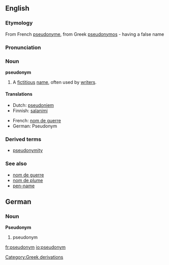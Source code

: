 ==English==

===Etymology===
From French [[pseudonyme]], from Greek [[pseudonymos]] - having a false name

===Pronunciation===
{{rfap}}

===Noun===
'''pseudonym'''

# A [[fictitious]] [[name]], often used by [[writer]]s.

====Translations====
{{top}}

*Dutch: [[pseudoniem]]
*Finnish: [[salanimi]]
{{mid}}

*French: [[nom de guerre]]
*German: Pseudonym {{n}}
{{bottom}}

===Derived terms===
*[[pseudonymity]]

===See also===
*[[nom de guerre]]
*[[nom de plume]]
*[[pen-name]]

==German==
===Noun===
'''Pseudonym''' {{n}}

# pseudonym

[[Category:Greek derivations]]

[[fr:pseudonym]]
[[io:pseudonym]]